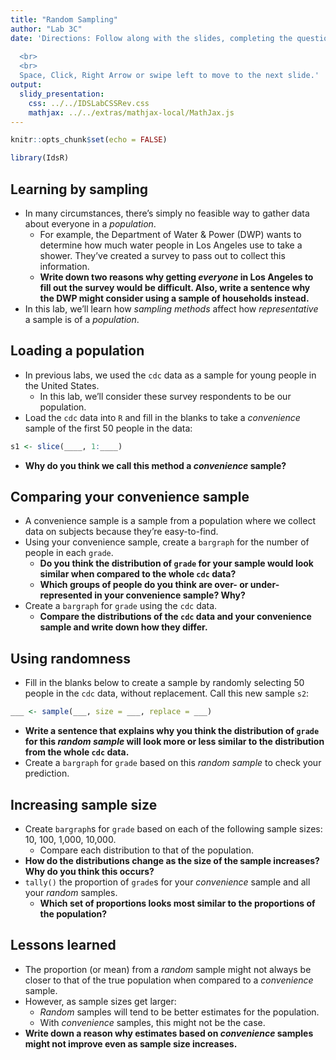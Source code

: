 ```yaml
---
title: "Random Sampling"
author: "Lab 3C"
date: 'Directions: Follow along with the slides, completing the questions in <font color=#25679E><b>blue</b></font> on your computer, and answering the questions in **red** in your journal.  
  
  <br>
  <br>
  Space, Click, Right Arrow or swipe left to move to the next slide.'
output: 
  slidy_presentation: 
    css: ../../IDSLabCSSRev.css
    mathjax: ../../extras/mathjax-local/MathJax.js
---
```


```r
knitr::opts_chunk$set(echo = FALSE)
```

```r
library(IdsR)
```

## Learning by sampling

- In many circumstances, there's simply no feasible way to gather data about everyone in a _population_.
    - For example, the Department of Water & Power (DWP) wants to determine how much water people in Los Angeles use to take a shower. They've created a survey to pass out to collect this information.
    - **Write down two reasons why getting _everyone_ in Los Angeles to fill out the survey would be difficult. Also, write a sentence why the DWP might consider using a sample of households instead.**
    
- In this lab, we'll learn how _sampling methods_ affect how _representative_ a sample is of a _population_.


## Loading a population

- In previous labs, we used the `cdc` data as a sample for young people in the United States. 
    - In this lab, we'll consider these survey respondents to be our population.
- <span class="blue">Load the `cdc` data into `R` and fill in the blanks to take a _convenience_ sample of the first 50 people in the data:</span>

```r
s1 <- slice(____, 1:____)
```

- **Why do you think we call this method a _convenience_ sample?**


## Comparing your convenience sample

- A convenience sample is a sample from a population where we collect data on subjects because they're easy-to-find.
- <span class="blue">Using your convenience sample, create a `bargraph` for the number of people in each `grade`.</span>
    - **Do you think the distribution of `grade` for your sample would look similar when compared to the whole `cdc` data?**
    - **Which groups of people do you think are over- or under-represented in your convenience sample? Why?**
- <span class="blue">Create a `bargraph` for `grade` using the `cdc` data.</span>
    - **Compare the distributions of the `cdc` data and your convenience sample and write down how they differ.**


## Using randomness

- <span class="blue">Fill in the blanks below to create a sample by randomly selecting 50 people in the `cdc` data, without replacement. Call this new sample `s2`:</span>

```r
___ <- sample(___, size = ___, replace = ___)
```

- **Write a sentence that explains why you think the distribution of `grade` for this _random sample_ will look more or less similar to the distribution from the whole `cdc` data.**
- <span class="blue">Create a `bargraph` for `grade` based on this _random sample_ to check your prediction.</span>
    

## Increasing sample size

- <span class="blue">Create `bargraph`s for `grade` based on each of the following sample sizes: 10, 100, 1,000, 10,000.</span>
     - Compare each distribution to that of the population.
- **How do the distributions change as the size of the sample increases? Why do you think this occurs?**
- <span class="blue">`tally()` the proportion of `grade`s for your _convenience_ sample and all your _random_ samples. </span>
    - **Which set of proportions looks most similar to the proportions of the population?**
    

## Lessons learned

- The proportion (or mean) from a _random_ sample might not always be closer to that of the true population when compared to a _convenience_ sample. 
- However, as sample sizes get larger: 
    - _Random_ samples will tend to be better estimates for the population.
    -  With _convenience_ samples, this might not be the case.
- **Write down a reason why estimates based on _convenience_ samples might not improve even as sample size increases.**